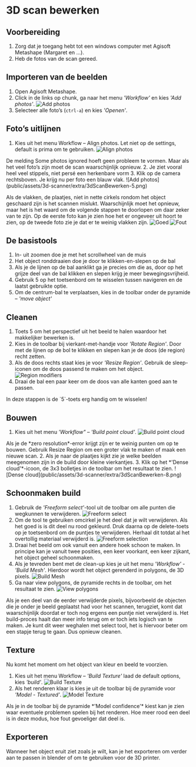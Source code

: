 
# 3D scan bewerken

## Voorbereiding
1. Zorg dat je toegang hebt tot een windows computer met Agisoft Metashape (Margaret en ...).
2. Heb de fotos van de scan gereed.


## Importeren van de beelden
1. Open Agisoft Metashape.
2. Click in de links op chunk, ga naar het menu *'Workflow'* en kies *'Add photos'*.
![Add photos](public/assets/3d-scanner/extra/3dScanBewerken-3.png)
3. Selecteer alle foto’s (`ctrl-a`) en kies *'Openen'*.


## Foto’s uitlijnen
1. Kies uit het menu Workflow – Align photos. Let niet op de settings, default is prima om te gebruiken. 
![Align photos](public/assets/3d-scanner/extra/3dScanBewerken-4.jpg)
<Callout type="info">
	De melding Some photos ignored hoeft geen probleem te vormen. Maar als het veel foto’s zijn moet de scan waarschijnlijk opnieuw. 
</Callout>
2. Je ziet vooral heel veel stippels, niet persé een herkenbare vorm
3. Klik op de camera rechtsboven. Je krijg nu per foto een blauw vlak.
![Add photos](public/assets/3d-scanner/extra/3dScanBewerken-5.png)

Als de vlakken, de plaatjes, niet in nette cirkels rondom het object geschaard zijn is het scannen mislukt. Waarschijnlijk moet het opnieuw, maar het is het waard om de volgende stappen te doorlopen om daar zeker van te zijn. Op de eerste foto kan je zien hoe het er ongeveer uit hoort te zien, op de tweede foto zie je dat er te weinig vlakken zijn.
![Goed](public/assets/3d-scanner/extra/3dScanBewerken-1.jpg)
![Fout](public/assets/3d-scanner/extra/3dScanBewerken-14.jpg)


## De basistools
1. In- uit zoomen doe je met het scrollwheel van de muis
2. Het object ronddraaien doe je door te klikken-en-slepen op de bal 
3. Als je de lijnen op de bal aanklikt ga je precies om die as, door op het grijze deel van de bal klikken en slepen krijg je meer bewegingsvrijheid.
4. Gebruik 5 op het toetsenbord om te wisselen tussen navigeren en de laatst gebruikte optie.
5. Om de centrum-bal te verplaatsen, kies in de toolbar onder de pyramide – *'move object'*


## Cleanen
1. Toets 5 om het perspectief uit het beeld te halen waardoor het makkelijker bewerken is.
2. Kies in de toolbar bij vierkant-met-handje voor *'Rotate Region'*. Door met de lijnen op de bol te klikken en slepen kan je de doos (de region) recht zetten.  
3. Als de doos rechts staat kies je voor *'Resize Region'*. Gebruik de sleep-iconen om de doos passend te maken om het object.
![Region modifiers](public/assets/3d-scanner/extra/3dScanBewerken-6.png)
4. Draai de bal een paar keer om de doos van alle kanten goed aan te passen.
<Callout type="info">
	In deze stappen is de `5`-toets erg handig om te wisselen!
</Callout>


## Bouwen
1. Kies uit het menu *'Workflow"* – *'Build point cloud'*.
![Build point cloud](public/assets/3d-scanner/extra/3dScanBewerken-7.png)
<Callout type="info">
	Als je de *zero resolution*-error krijgt zijn er te weinig punten om op te bouwen. Gebruik Resize Region om een groter vlak te maken of maak een nieuwe scan.
</Callout>
2. Als je naar de plaatjes kijkt zie je welke beelden meegenomen zijn in de build door kleine vierkantjes. 
3. Klik op het *'Dense cloud'*-icoon, de 3x3 bolletjes in de toolbar om het resultaat te zien.
![Dense cloud](public/assets/3d-scanner/extra/3dScanBewerken-8.png)


## Schoonmaken build
1. Gebruik de *'Freeform select'*-tool uit de toolbar om alle punten die wegkunnen te verwijderen.
![Freeform select](public/assets/3d-scanner/extra/3dScanBewerken-9.png)
2. Om de tool te gebruiken omcirkel je het deel dat je wilt verwijderen. Als het goed is is dit deel nu rood gekleurd. Druk daarna op de delete-toets op je toetsenbord om de puntjes te verwijderen. Herhaal dit totdat al het overtollig materiaal verwijderd is.
![Freeform selection](public/assets/3d-scanner/extra/3dScanBewerken-2.png)
3. Draai het beeld om ook vanuit een andere hoek schoon te maken. In principe kan je vanuit twee posities, een keer voorkant, een keer zijkant, het object geheel schoonmaken.
4. Als je tevreden bent met de clean-up kies je uit het menu *'Workflow'* - *'Build Mesh'*. Hierdoor wordt het object gerenderd in polygons, de 3D pixels.
![Build Mesh](public/assets/3d-scanner/extra/3dScanBewerken-10.png)
5. Ga naar view polygons, de pyramide rechts in de toolbar, om het resultaat te zien.
![View polygons](public/assets/3d-scanner/extra/3dScanBewerken-11.png)
<Callout type="info">
	Als je een deel van de eerder verwijderde pixels, bijvoorbeeld de objecten die je onder je beeld geplaatst had voor het scannen, terugziet, komt dat waarschijnlijk doordat er toch nog ergens een puntje niet verwijderd is. Het build-proces haalt dan meer info terug om er toch iets logisch van te maken. Je kunt dit weer weghalen met select tool, het is hiervoor beter om een stapje terug te gaan. Dus opnieuw cleanen.
</Callout>


## Texture
Nu komt het moment om het object van kleur en beeld te voorzien.
1. Kies uit het menu Workflow – *'Build Texture'* laad de default options, kies *'build'*.
![Build Texture](public/assets/3d-scanner/extra/3dScanBewerken-12.png)
2. Als het renderen klaar is kies je uit de toolbar bij de pyramide voor *'Model - Textured'*.
![Model Texture](public/assets/3d-scanner/extra/3dScanBewerken-13.png)
<Callout type="info">
	Als je in de toolbar bij de pyramide *'Model confidence'* kiest kan je zien waar eventuele problemen spelen bij het renderen. Hoe meer rood een deel is in deze modus, hoe fout gevoeliger dat deel is.
</Callout>


## Exporteren
Wanneer het object eruit ziet zoals je wilt, kan je het exporteren om verder aan te passen in blender of om te gebruiken voor de 3D printer.
